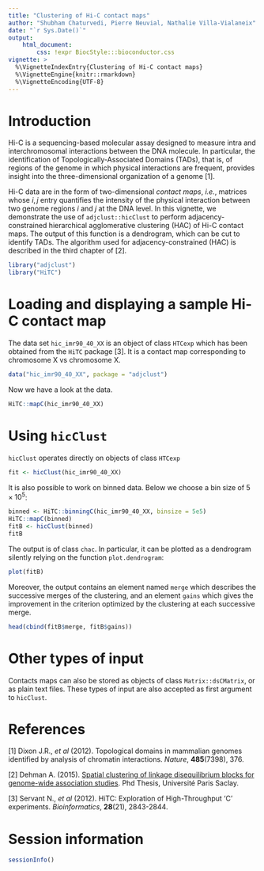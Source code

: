 ```yaml
---
title: "Clustering of Hi-C contact maps"
author: "Shubham Chaturvedi, Pierre Neuvial, Nathalie Villa-Vialaneix"
date: "`r Sys.Date()`"
output: 
    html_document:
        css: !expr BiocStyle:::bioconductor.css
vignette: >
  %\VignetteIndexEntry{Clustering of Hi-C contact maps}
  %\VignetteEngine{knitr::rmarkdown}
  %\VignetteEncoding{UTF-8}
---
```


# Introduction

Hi-C is a sequencing-based molecular assay designed to measure intra and 
interchromosomal interactions between the DNA molecule.  In particular, the 
identification of Topologically-Associated Domains (TADs), that is, of regions 
of the genome in which physical interactions are frequent, provides insight 
into the three-dimensional organization of a genome [1]. 

Hi-C data are in the form of two-dimensional *contact maps*, *i.e.*, matrices 
whose $i,j$ entry quantifies the intensity of the physical interaction between 
two genome regions $i$ and $j$ at the DNA level. In this vignette, we 
demonstrate the use of `adjclust::hicClust` to perform adjacency-constrained 
hierarchical agglomerative clustering (HAC) of Hi-C contact maps. The output of 
this function is a dendrogram, which can be cut to identify TADs. The algorithm 
used for adjacency-constrained (HAC) is described in the third chapter of [2].

```r
library("adjclust")
library("HiTC")
```

# Loading and displaying a sample Hi-C contact map

The data set `hic_imr90_40_XX` is an object of class `HTCexp` which has been 
obtained from the `HiTC` package [3]. It is a contact map corresponding to 
chromosome X vs chromosome X. 

```r
data("hic_imr90_40_XX", package = "adjclust")
```

Now we have a look at the data.

```r
HiTC::mapC(hic_imr90_40_XX)
```

# Using `hicClust`

`hicClust` operates directly on objects of class `HTCexp`

```r
fit <- hicClust(hic_imr90_40_XX)
```

It is also possible to work on binned data. Below we choose a bin size of 
$5 \times 10^5$:

```r
binned <- HiTC::binningC(hic_imr90_40_XX, binsize = 5e5)
HiTC::mapC(binned)
fitB <- hicClust(binned)
fitB
```

The output is of class `chac`. In particular, it can be plotted as a dendrogram
silently relying on the function `plot.dendrogram`:

```r
plot(fitB)
```

Moreover, the output contains an element named `merge` which describes the 
successive merges of the clustering, and an element `gains` which gives the 
improvement in the criterion optimized by the clustering at each successive 
merge.

```r
head(cbind(fitB$merge, fitB$gains))
```

# Other types of input     

Contacts maps can also be stored as objects of class `Matrix::dsCMatrix`, or as
plain text files. These types of input are also accepted as first argument to 
`hicClust`. 

# References

[1] Dixon J.R., *et al* (2012). Topological domains in mammalian genomes 
identified by analysis of chromatin interactions. *Nature*, **485**(7398), 376.

[2] Dehman A. (2015). 
[Spatial clustering of linkage disequilibrium blocks for genome-wide association studies](https://tel.archives-ouvertes.fr/tel-01288568/). 
Phd Thesis, Université Paris Saclay.

[3] Servant N., *et al* (2012). HiTC: Exploration of High-Throughput 'C' 
experiments. *Bioinformatics*, **28**(21), 2843-2844.

# Session information

```r
sessionInfo()
```